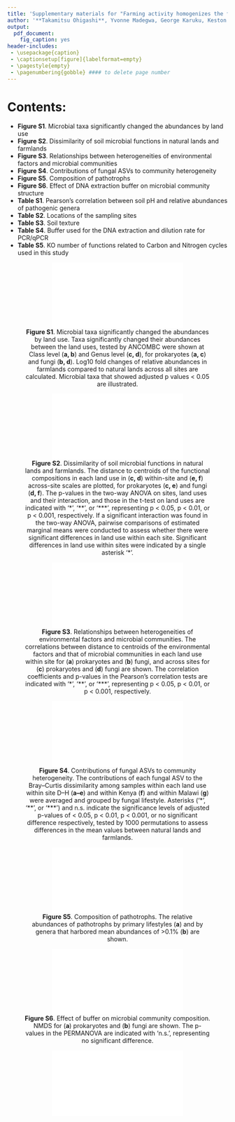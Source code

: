 ```yaml
---
title: 'Supplementary materials for "Farming activity homogenizes the functional composition of soil microbial communities more broadly than the taxonomic composition"'
author: '**Takamitsu Ohigashi**, Yvonne Madegwa, George Karuku, Keston Njira, Yoshitaka Uchida'
output:
  pdf_document:
    fig_caption: yes
header-includes:
 - \usepackage{caption}
 - \captionsetup[figure]{labelformat=empty}
 - \pagestyle{empty}
 - \pagenumbering{gobble} #### to delete page number
---
```



# Contents:
* **Figure S1**\. Microbial taxa significantly changed the abundances by land use
* **Figure S2**\. Dissimilarity of soil microbial functions in natural lands and farmlands
* **Figure S3**\. Relationships between heterogeneities of environmental factors and microbial communities
* **Figure S4**\. Contributions of fungal ASVs to community heterogeneity
* **Figure S5**\. Composition of pathotrophs
* **Figure S6**\. Effect of DNA extraction buffer on microbial community structure
* **Table S1**\. Pearson's correlation between soil pH and relative abundances of pathogenic genera
* **Table S2**\. Locations of the sampling sites
* **Table S3**\. Soil texture
* **Table S4**\. Buffer used for the DNA extraction and dilution rate for PCR/qPCR
* **Table S5**\. KO number of functions related to Carbon and Nitrogen cycles used in this study

<center>

![**Figure S1**\. Microbial taxa significantly changed the abundances by land use. Taxa significantly changed their abundances between the land uses, tested by ANCOMBC were shown at Class level (**a, b**) and Genus level (**c, d**), for prokaryotes (**a, c**) and fungi (**b, d**). Log10 fold changes of relative abundances in farmlands compared to natural lands across all sites are calculated. Microbial taxa that showed adjusted p values < 0.05 are illustrated.](FigSupple_out/FigS_ANCOMBC.pdf)

</center>

\clearpage


<center>

![**Figure S2**\. Dissimilarity of soil microbial functions in natural lands and farmlands. The distance to centroids of the functional compositions in each land use in (**c, d**) within-site and (**e, f**) across-site scales are plotted, for prokaryotes (**c, e**) and fungi (**d, f**). The p-values in the two-way ANOVA on sites, land uses and their interaction, and those in the t-test on land uses are indicated with '\*', '\*\*', or '\*\*\*', representing p \< 0.05, p \< 0.01, or p \< 0.001, respectively. If a significant interaction was found in the two-way ANOVA, pairwise comparisons of estimated marginal means were conducted to assess whether there were significant differences in land use within each site. Significant differences in land use within sites were indicated by a single asterisk '\*'.](FigSupple_out/FigS_dis.cen.func.pdf)

</center>

\clearpage

<center>

![**Figure S3**\. Relationships between heterogeneities of environmental factors and microbial communities. The correlations between distance to centroids of the environmental factors and that of microbial communities in each land use within site for (**a**) prokaryotes and (**b**) fungi, and across sites for (**c**) prokaryotes and (**d**) fungi are shown. The correlation coefficients and p-values in the Pearson's correlation tests are indicated with '\*', '\*\*', or '\*\*\*', representing p \< 0.05, p \< 0.01, or p \< 0.001, respectively.](FigSupple_out/FigS_cor.taxaenvhetero.pdf)

</center>

\clearpage


<center>

![**Figure S4**\. Contributions of fungal ASVs to community heterogeneity. The contributions of each fungal ASV to the Bray--Curtis dissimilarity among samples within each land use within site D--H (**a--e**) and within Kenya (**f**) and within Malawi (**g**) were averaged and grouped by fungal lifestyle. Asterisks ('\*', '\*\*', or '\*\*\*') and n.s. indicate the significance levels of adjusted p-values of \< 0.05, p \< 0.01, p \< 0.001, or no significant difference respectively, tested by 1000 permutations to assess differences in the mean values between natural lands and farmlands.](FigSupple_out/FigS_contrib.hetero_fungilife.pdf)

</center>

\clearpage


<center>

![**Figure S5**\. Composition of pathotrophs. The relative abundances of pathotrophs by primary lifestyles (**a**) and by genera that harbored mean abundances of >0.1% (**b**) are shown.](FigSupple_out/FigS_relabun_pathotrophs.pdf)


</center>

\clearpage


<center>

![**Figure S6**\. Effect of buffer on microbial community composition. NMDS for (**a**) prokaryotes and (**b**) fungi are shown. The p-values in the PERMANOVA are indicated with 'n.s.', representing no significant difference.](FigSupple_out/FigS_nmds_buffer.pdf)


</center>

\clearpage

<center>

![](FigS_pathotroph_subanalysis_out/patho_cor_table.pdf)


</center>

\clearpage






